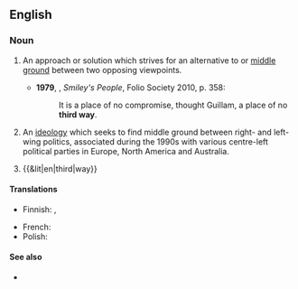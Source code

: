 {{also|Third Way}}

==English==
{{wikipedia|Third Way}}

===Noun===
{{en-noun}}

# An approach or solution which strives for an alternative to or [[middle ground]] between two opposing viewpoints. {{defdate|from 17th c.}}
#: {{syn|en|via media}}
#* '''1979''', {{w|John Le Carré}}, ''Smiley's People'', Folio Society 2010, p. 358:
#*: It is a place of no compromise, thought Guillam, a place of no '''third way'''.
# {{lb|en|politics}} An [[ideology]] which seeks to find middle ground between right- and left-wing politics, associated during the 1990s with various centre-left political parties in Europe, North America and Australia. {{defdate|from 20th c.}}
# {{&lit|en|third|way}}

====Translations====
{{trans-top|approach or solution which strives for an alternative to or middle ground between two opposing viewpoints}}
* Finnish: {{t|fi|kolmas tie}} {{q|alternative}}, {{t|fi|kultainen keskitie}} {{q|middle ground}}
{{trans-mid}}
* French: {{t|fr|voie moyenne|f}}
* Polish: {{t-needed|pl}}
{{trans-bottom}}

====See also====
* {{l|en|golden mean}}